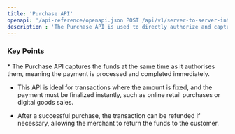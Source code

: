 ```yaml
---
title: 'Purchase API'
openapi: '/api-reference/openapi.json POST /api/v1/server-to-server-interface/payment'
description : 'The Purchase API is used to directly authorize and capture funds in a single transaction, completing the payment process immediately'
---
```


### Key Points

<Info>
  * The Purchase API captures the funds at the same time as it authorises them, meaning the payment is processed and completed immediately.

  * This API is ideal for transactions where the amount is fixed, and the payment must be finalized instantly, such as online retail purchases or digital goods sales.

  * After a successful purchase, the transaction can be refunded if necessary, allowing the merchant to return the funds to the customer.
</Info>